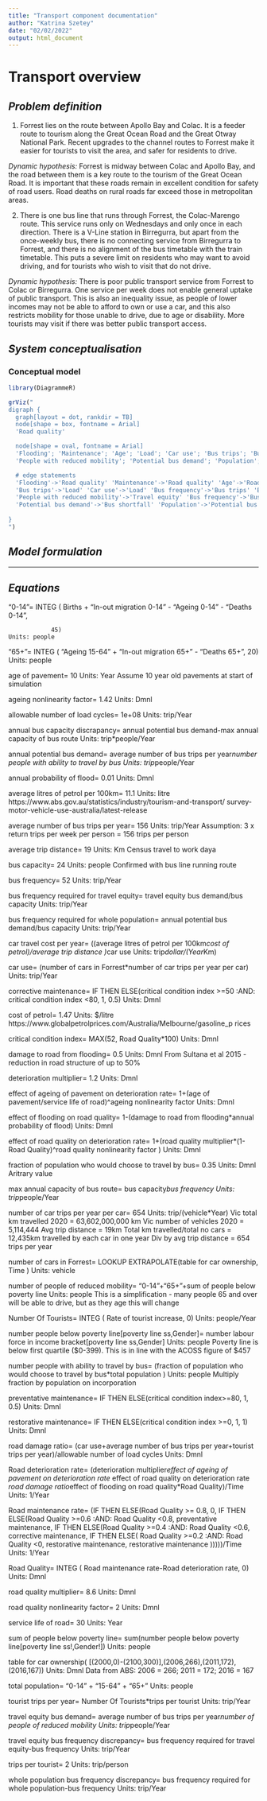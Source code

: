 ```yaml
---
title: "Transport component documentation"
author: "Katrina Szetey"
date: "02/02/2022"
output: html_document
---
```


# Transport overview


## *Problem definition*
1. Forrest lies on the route between Apollo Bay and Colac. It is a feeder route to tourism along the Great Ocean Road and the Great Otway National Park. Recent upgrades to the channel routes to Forrest make it easier for tourists to visit the area, and safer for residents to drive.

*Dynamic hypothesis:*
Forrest is midway between Colac and Apollo Bay, and the road between them is a key route to the tourism of the Great Ocean Road. It is important that these roads remain in excellent condition for safety of road users. Road deaths on rural roads far exceed those in metropolitan areas.

2. There is one bus line that runs through Forrest, the Colac-Marengo route. This service runs only on Wednesdays and only once in each direction. There is a V-Line station in Birregurra, but apart from the once-weekly bus, there is no connecting service from Birregurra to Forrest, and there is no alignment of the bus timetable with the train timetable. This puts a severe limit on residents who may want to avoid driving, and for tourists who wish to visit that do not drive.

*Dynamic hypothesis:*
There is poor public transport service from Forrest to Colac or Birregurra. One service per week does not enable general uptake of public transport. This is also an inequality issue, as people of lower incomes may not be able to afford to own or use a car, and this also restricts mobility for those unable to drive, due to age or disability. More tourists may visit if there was better public transport access.



## *System conceptualisation*

### Conceptual model
```r
library(DiagrammeR)

grViz("
digraph {
  graph[layout = dot, rankdir = TB]
  node[shape = box, fontname = Arial]
  'Road quality'

  node[shape = oval, fontname = Arial]
  'Flooding'; 'Maintenance'; 'Age'; 'Load'; 'Car use'; 'Bus trips'; 'Bus frequency'; 'Travel equity'; 
  'People with reduced mobility'; 'Potential bus demand'; 'Population'; 'Bus shortfall'

  # edge statements
  'Flooding'->'Road quality' 'Maintenance'->'Road quality' 'Age'->'Road quality' 'Load'->'Road quality'
  'Bus trips'->'Load' 'Car use'->'Load' 'Bus frequency'->'Bus trips' 'Bus frequency'->'Travel equity'
  'People with reduced mobility'->'Travel equity' 'Bus frequency'->'Bus shortfall' 
  'Potential bus demand'->'Bus shortfall' 'Population'->'Potential bus demand' 'Bus shortfall'->'Travel equity'
 
}
")
```


## *Model formulation*


*** 

## *Equations*

"0-14"= INTEG (
         Births 
                          + "In-out migration 0-14" 
                          - "Ageing 0-14" 
                          - "Deaths 0-14",
             
                45)
    Units: people
    
"65+"= INTEG (
     "Ageing 15-64" 
                      + "In-out migration 65+" 
                      - "Deaths 65+",
        20)
Units: people

age of pavement=
    10
Units: Year
Assume 10 year old pavements at start of simulation

ageing nonlinearity factor=
    1.42
Units: Dmnl

allowable number of load cycles=
    1e+08
Units: trip/Year

annual bus capacity discrapancy=
    annual potential bus demand-max annual capacity of bus route
Units: trip*people/Year

annual potential bus demand=
    average number of bus trips per year*number people with ability to travel by bus
Units: trip*people/Year

annual probability of flood=
    0.01
Units: Dmnl

average litres of petrol per 100km=
    11.1
Units: litre
https://www.abs.gov.au/statistics/industry/tourism-and-transport/
        survey-motor-vehicle-use-australia/latest-release

average number of bus trips per year=
    156
Units: trip/Year
Assumption: 3 x return trips per week per person = 156 trips per 
        person

average trip distance=
    19
Units: Km
Census travel to work daya

bus capacity=
    24
Units: people
Confirmed with bus line running route

bus frequency=
    52
Units: trip/Year

bus frequency required for travel equity=
    travel equity bus demand/bus capacity
Units: trip/Year

bus frequency required for whole population=
    annual potential bus demand/bus capacity
Units: trip/Year

car travel cost per year=
    ((average litres of petrol per 100km*cost of petrol)/average trip distance
)*car use
Units: trip*dollar/(Year*Km)

car use=
    (number of cars in Forrest*number of car trips per year per car)
Units: trip/Year

corrective maintenance=
    IF THEN ELSE(critical condition index >=50 :AND: critical condition index 
<80, 1, 0.5)
Units: Dmnl

cost of petrol=
    1.47
Units: $/litre
https://www.globalpetrolprices.com/Australia/Melbourne/gasoline_p
        rices

critical condition index=
    MAX(52, Road Quality*100)
Units: Dmnl

damage to road from flooding=
    0.5
Units: Dmnl
From Sultana et al 2015 - reduction in road structure of up to 
        50%

deterioration multiplier=
    1.2
Units: Dmnl

effect of ageing of pavement on deterioration rate=
    1+(age of pavement/service life of road)^ageing nonlinearity factor
Units: Dmnl

effect of flooding on road quality=
    1-(damage to road from flooding*annual probability of flood)
Units: Dmnl

effect of road quality on deterioration rate=
    1+(road quality multiplier*(1-Road Quality)^road quality nonlinearity factor
)
Units: Dmnl

fraction of population who would choose to travel by bus=
    0.35
Units: Dmnl
Aritrary value

max annual capacity of bus route=
    bus capacity*bus frequency
Units: trip*people/Year

number of car trips per year per car=
    654
Units: trip/(vehicle*Year)
Vic total km travelled 2020 = 63,602,000,000 km Vic number of 
        vehicles 2020 = 5,114,444 Avg trip distance = 19km Total km 
        travelled/total no cars = 12,435km travelled by each car in one 
        year Div by avg trip distance = 654 trips per year

number of cars in Forrest=
    LOOKUP EXTRAPOLATE(table for car ownership, Time )
Units: vehicle

number of people of reduced mobility=
    "0-14"+"65+"+sum of people below poverty line
Units: people
This is a simplification - many people 65 and over will be able 
        to drive, but as they age this will change

Number Of Tourists= INTEG (
    Rate of tourist increase,
        0)
Units: people/Year

number people below poverty line[poverty line ss,Gender]=
    number labour force in income bracket[poverty line ss,Gender]
Units: people
Poverty line is below first quartile ($0-399). This is in line 
        with the ACOSS figure of $457

number people with ability to travel by bus=
    (fraction of population who would choose to travel by bus*total population
)
Units: people
Multiply fraction by population on incorporation

preventative maintenance=
    IF THEN ELSE(critical condition index>=80, 1, 0.5)
Units: Dmnl

restorative maintenance=
    IF THEN ELSE(critical condition index >=0, 1, 1)
Units: Dmnl

road damage ratio=
    (car use+average number of bus trips per year+tourist trips per year)/allowable number of load cycles
Units: Dmnl

Road deterioration rate=
    (deterioration multiplier*effect of ageing of pavement on deterioration rate
*effect of road quality on deterioration rate
    *road damage ratio*effect of flooding on road quality*Road Quality)/Time
Units: 1/Year

Road maintenance rate=
    (IF THEN ELSE(Road Quality >= 0.8, 0, IF THEN ELSE(Road Quality >=0.6 :AND:
 Road Quality <0.8, preventative maintenance, IF THEN ELSE(Road Quality >=0.4
 :AND: Road Quality <0.6, corrective maintenance, IF THEN ELSE( Road Quality
 >=0.2 :AND: Road Quality <0, restorative maintenance, restorative maintenance
)))))/Time
Units: 1/Year

Road Quality= INTEG (
    Road maintenance rate-Road deterioration rate,
        0)
Units: Dmnl

road quality multiplier=
    8.6
Units: Dmnl

road quality nonlinearity factor=
    2
Units: Dmnl

service life of road=
    30
Units: Year

sum of people below poverty line=
    sum(number people below poverty line[poverty line ss!,Gender!])
Units: people

table for car ownership(
    [(2000,0)-(2100,300)],(2006,266),(2011,172),(2016,167))
Units: Dmnl
Data from ABS: 2006 = 266; 2011 = 172; 2016 = 167

total population=
    "0-14" + "15-64" + "65+"
Units: people

tourist trips per year=
    Number Of Tourists*trips per tourist
Units: trip/Year

travel equity bus demand=
    average number of bus trips per year*number of people of reduced mobility
Units: trip*people/Year

travel equity bus frequency discrepancy=
    bus frequency required for travel equity-bus frequency
Units: trip/Year

trips per tourist=
    2
Units: trip/person

whole population bus frequency discrepancy=
    bus frequency required for whole population-bus frequency
Units: trip/Year


